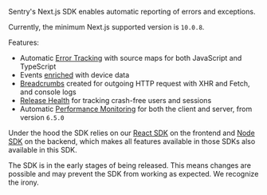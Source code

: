 <Note>

Sentry's Next.js SDK enables automatic reporting of errors and exceptions.

</Note>

Currently, the minimum Next.js supported version is `10.0.8`.

Features:

- Automatic [Error Tracking](/product/issues/) with source maps for both JavaScript and TypeScript
- Events [enriched](/platforms/javascript/enriching-events/context/) with device data
- [Breadcrumbs](/platforms/javascript/enriching-events/breadcrumbs/) created for outgoing HTTP request with XHR and Fetch, and console logs
- [Release Health](/product/releases/health/) for tracking crash-free users and sessions
- Automatic [Performance Monitoring](/product/performance/) for both the client and server, from version `6.5.0`

Under the hood the SDK relies on our [React SDK](/platforms/javascript/guides/react/) on the frontend and [Node SDK](/platforms/node) on the backend, which makes all features available in those SDKs also available in this SDK.

<Alert level="info" title="Early Adopter">

The SDK is in the early stages of being released. This means changes are possible and may prevent the SDK from working as expected. We recognize the irony.

</Alert>
